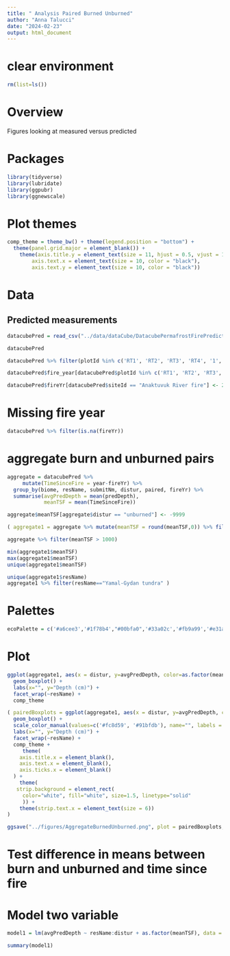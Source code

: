 ```yaml
---
title: " Analysis Paired Burned Unburned"
author: "Anna Talucci"
date: "2024-02-23"
output: html_document
---
```


# clear environment
```r
rm(list=ls())
```

# Overview
Figures looking at measured versus predicted


# Packages

```r
library(tidyverse)
library(lubridate)
library(ggpubr)
library(ggnewscale)
```

# Plot themes
```r
comp_theme = theme_bw() + theme(legend.position = "bottom") +  
  theme(panel.grid.major = element_blank()) +
    theme(axis.title.y = element_text(size = 11, hjust = 0.5, vjust = 1.1),
        axis.text.x = element_text(size = 10, color = "black"),
        axis.text.y = element_text(size = 10, color = "black"))
```

# Data

## Predicted measurements
```r
datacubePred = read_csv("../data/dataCube/DatacubePermafrostFirePredicted.csv")
```

```r
datacubePred
```


```r
datacubePred %>% filter(plotId %in% c('RT1', 'RT2', 'RT3', 'RT4', '1', '4', '4b', '5', 'B1', 'B2', 'B3'))
```

```r
datacubePred$fire_year[datacubePred$plotId %in% c('RT1', 'RT2', 'RT3', 'RT4', '1', '4', '4b', '5', 'B1', 'B2', 'B3')] <- 2015
```
```r
datacubePred$fireYr[datacubePred$siteId == "Anaktuvuk River fire"] <- 2007
```

# Missing fire year

```r
datacubePred %>% filter(is.na(fireYr))
```
# aggregate burn and unburned pairs

```r
aggregate = datacubePred %>% 
     mutate(TimeSinceFire = year-fireYr) %>%
  group_by(biome, resName, submitNm, distur, paired, fireYr) %>%
  summarise(avgPredDepth = mean(predDepth),
            meanTSF = mean(TimeSinceFire)) 

aggregate$meanTSF[aggregate$distur == "unburned"] <- -9999

( aggregate1 = aggregate %>% mutate(meanTSF = round(meanTSF,0)) %>% filter(meanTSF < 1000) )
```

```r
aggregate %>% filter(meanTSF > 1000)
```

```r
min(aggregate1$meanTSF)
max(aggregate1$meanTSF)
unique(aggregate1$meanTSF)
```
```r
unique(aggregate1$resName)
aggregate1 %>% filter(resName=="Yamal-Gydan tundra" )
```


# Palettes

```r
ecoPalette = c('#a6cee3','#1f78b4',"#00bfa0",'#33a02c','#fb9a99','#e31a1c','#fdbf6f','#ff7f00',"#dc0ab4",'#b2df8a','#ffff99', '#CC6677', '#DDCC77')
```

# Plot

```r
ggplot(aggregate1, aes(x = distur, y=avgPredDepth, color=as.factor(meanTSF))) +
  geom_boxplot() +
  labs(x="", y="Depth (cm)") +
  facet_wrap(~resName) +
  comp_theme 
```

```r
( pairedBoxplots = ggplot(aggregate1, aes(x = distur, y=avgPredDepth, color=distur)) +
  geom_boxplot() +
  scale_color_manual(values=c('#fc8d59', '#91bfdb'), name="", labels = c('Burned', 'Unburned')) +
  labs(x="", y="Depth (cm)") +
  facet_wrap(~resName) +
  comp_theme +
     theme(
    axis.title.x = element_blank(),
    axis.text.x = element_blank(),
    axis.ticks.x = element_blank()
  ) +
    theme(
   strip.background = element_rect(
     color="white", fill="white", size=1.5, linetype="solid"
     )) +
    theme(strip.text.x = element_text(size = 6))
)
```

```r
ggsave("../figures/AggregateBurnedUnburned.png", plot = pairedBoxplots, width = 6, height =5, units = c("in"), dpi=600, bg = "white" )
```

# Test difference in means between burn and unburned and time since fire

# Model two variable

```r
model1 = lm(avgPredDepth ~ resName:distur + as.factor(meanTSF), data = aggregate1)
```

```r
summary(model1)
```
